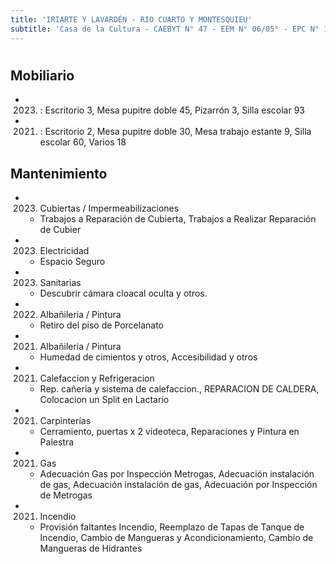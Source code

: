 ```yaml
---
title: 'IRIARTE Y LAVARDÉN - RIO CUARTO Y MONTESQUIEU'
subtitle: 'Casa de la Cultura - CAEBYT N° 47 - EEM N° 06/05° - EPC N° 12 HORACIO QUIROGA - CAIYJ CLUB BARRACAS SUR - CFP N° 09 POLO EDUCATIVO BARRACAS - ESCUELA INF. N° 12/05°'
---
```


#


## Mobiliario

*  (2023) : Escritorio 3, Mesa pupitre doble 45, Pizarrón 3, Silla escolar 93 

*  (2021) : Escritorio 2, Mesa pupitre doble 30, Mesa trabajo estante 9, Silla escolar 60, Varios 18 





## Mantenimiento

*  (2023) Cubiertas / Impermeabilizaciones 
    + Trabajos a Reparación de Cubierta, Trabajos a Realizar Reparación de Cubier

*  (2023) Electricidad 
    + Espacio Seguro

*  (2023) Sanitarias 
    + Descubrir cámara cloacal oculta y otros.

*  (2022) Albañileria / Pintura 
    + Retiro del piso de Porcelanato

*  (2021) Albañileria / Pintura 
    + Humedad de cimientos y otros, Accesibilidad y otros

*  (2021) Calefaccion y Refrigeracion 
    + Rep. cañeria y sistema de calefaccion., REPARACION DE CALDERA, Colocacion un Split en Lactario

*  (2021) Carpinterías 
    + Cerramiento, puertas x 2 videoteca, Reparaciones y Pintura en Palestra

*  (2021) Gas 
    + Adecuación Gas por Inspección Metrogas, Adecuación instalación de gas, Adecuación instalación de gas, Adecuación por Inspección de Metrogas

*  (2021) Incendio 
    + Provisión faltantes Incendio, Reemplazo de Tapas de Tanque de Incendio, Cambio de Mangueras y Acondicionamiento, Cambio de Mangueras de Hidrantes



